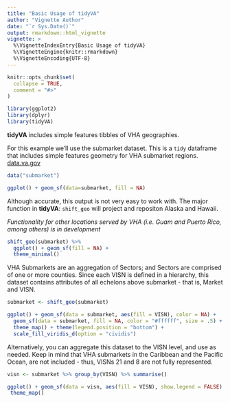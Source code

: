 ```yaml
---
title: "Basic Usage of tidyVA"
author: "Vignette Author"
date: "`r Sys.Date()`"
output: rmarkdown::html_vignette
vignette: >
  %\VignetteIndexEntry{Basic Usage of tidyVA}
  %\VignetteEngine{knitr::rmarkdown}
  %\VignetteEncoding{UTF-8}
---
```


```r
knitr::opts_chunk$set(
  collapse = TRUE,
  comment = "#>"
)
```


```r
library(ggplot2)
library(dplyr)
library(tidyVA)
```

__tidyVA__ includes simple features tibbles of VHA geographies.

For this example we'll use the submarket dataset.  This is a `tidy` dataframe that includes simple features geometry for VHA submarket regions.  [data.va.gov](https://www.data.va.gov/dataset/veterans-integrated-services-networks-visn-markets-submarkets-sectors-and-counties)

```r
data("submarket")

ggplot() + geom_sf(data=submarket, fill = NA)

```

Although accurate, this output is not very easy to work with. The major function in __tidyVA__: `shift_geo` will project and repositon Alaska and Hawaii. 

*Functionality for other locations served by VHA (i.e. Guam and Puerto Rico, among others) is in development*

```r
shift_geo(submarket) %>% 
  ggplot() + geom_sf(fill = NA) +
  theme_minimal()

```

VHA Submarkets are an aggregation of Sectors; and Sectors are comprised of one or more counties. Since each VISN is defined in a hierarchy, this dataset contains attributes of all echelons above submarket - that is, Market and VISN.

```r

submarket <- shift_geo(submarket)

ggplot() + geom_sf(data = submarket, aes(fill = VISN), color = NA) +
  geom_sf(data = submarket, fill = NA, color = "#ffffff", size = .5) + 
  theme_map() + theme(legend.position = "bottom") +
  scale_fill_viridis_d(option = "cividis")

```

Alternatively, you can aggregate this dataset to the VISN level, and use as needed.  Keep in mind that VHA submarkets in the Caribbean and the Pacific Ocean, are not included - thus, VISNs 21 and 8 are not fully represented.

```r
visn <- submarket %>% group_by(VISN) %>% summarise()

ggplot() + geom_sf(data = visn, aes(fill = VISN), show.legend = FALSE) +
 theme_map()

```


